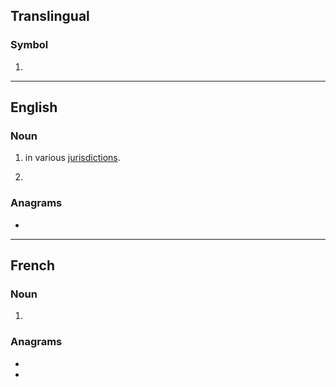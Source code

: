 {{also|dca}}
==Translingual==
{{wikipedia}}

===Symbol===
{{mul-symbol}}

# {{IATA|Ronald Reagan Washington National Airport||Washington, D.C.||United States}}

----

==English==

===Noun===
{{head|en|noun}}

# {{lb|en|legal}} {{init of|en|[[district]] [[court]] of [[appeal]]/[[appeals]]|dot=,}} in various [[jurisdiction]]s.
# {{lb|en|organic chemistry}} {{init of|en|[[dichloroacetic acid]]}}

===Anagrams===
* {{anagrams|en|a=acd|ACD|ADC|CAD|CDA|D.Ac.|DAC|DAc|DAc.|cad|cad.}}

----

==French==

===Noun===
{{head|fr|noun}}
# {{init of|fr|[[défense]] [[contre]] les [[aéronefs]]||antiaircraft defence}}

===Anagrams===
* {{l|fr|c.-à-d.}}
* {{l|fr|dac}}